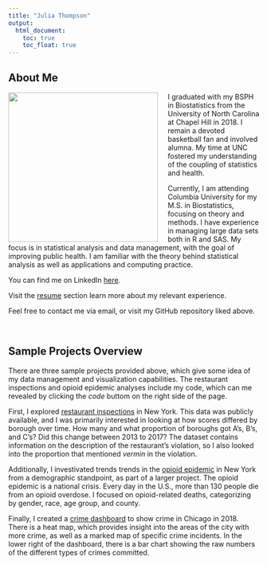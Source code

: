 ```yaml
---
title: "Julia Thompson"
output: 
  html_document:
    toc: true
    toc_float: true
---
```


<style>

img {
  max-width: 100%;
  height: auto;
}

</style>

## About Me 

<img src="hip.jpg" align="left" style="margin-right:20px"  width="300"/>

I graduated with my BSPH in Biostatistics from the University of North Carolina at Chapel Hill in 2018. I remain a devoted basketball fan and involved alumna. My time at UNC fostered my understanding of the coupling of statistics and health. 

Currently, I am attending Columbia University for my M.S. in Biostatistics, focusing on theory and methods. I have experience in managing large data sets both in R and SAS. My focus is in statistical analysis and data management, with the goal of improving public health. I am familiar with the theory behind statistical analysis as well as applications and computing practice. 

You can find me on LinkedIn [here](https://www.linkedin.com/in/julia-b-thompson/).

Visit the [resume](resume.html) section learn more about my relevant experience.

Feel free to contact me via email, or visit my GitHub repository liked above.

<br clear="all">

## Sample Projects Overview

There are three sample projects provided above, which give some idea of my data management and visualization capabilities. The restaurant inspections and opioid epidemic analyses include my code, which can me revealed by clicking the _code_ buttom on the right side of the page.  

First, I explored [restaurant inspections](plotly.html) in New York. This data was publicly available, and I was primarily interested in looking at how scores differed by borough over time. How many and what proportion of boroughs got A's, B's, and C's? Did this change between 2013 to 2017? The dataset contains information on the description of the restaurant's violation, so I also looked into the proportion that mentioned _vermin_ in the violation. 

Additionally, I investivated trends trends in the [opioid epidemic](opioids.html) in New York from a demographic standpoint, as part of a larger project. The opioid epidemic is a national crisis. Every day in the U.S., more than 130 people die from an opioid overdose. I focused on opioid-related deaths, categorizing by gender, race, age group, and county.

Finally, I created a [crime dashboard](dashboard.html) to show crime in Chicago in 2018. There is a heat map, which provides insight into the areas of the city with more crime, as well as a marked map of specific crime incidents. In the lower right of the dashboard, there is a bar chart showing the raw numbers of the different types of crimes committed.
